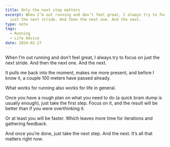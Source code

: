 ```yaml
---
title: Only the next step matters
excerpt: When I’m out running and don’t feel great, I always try to focus on
  just the next stride. And then the next one. And the next.
type: note
tags:
  - Running
  - Life Advice
date: 2024-02-27
---
```


When I’m out running and don’t feel great, I always try to focus on just the next stride. And then the next one. And the next.

It pulls me back into the moment, makes me more present, and before I know it, a couple 100 meters have passed already.

What works for running also works for life in general.

Once you have a rough plan on what you need to do (a quick brain dump is usually enough), just take the first step. Focus on it, and the result will be better than if you were overthinking it.

Or at least you will be faster. Which leaves more time for iterations and gathering feedback.

And once you’re done, just take the next step. And the next. It’s all that matters right now.
